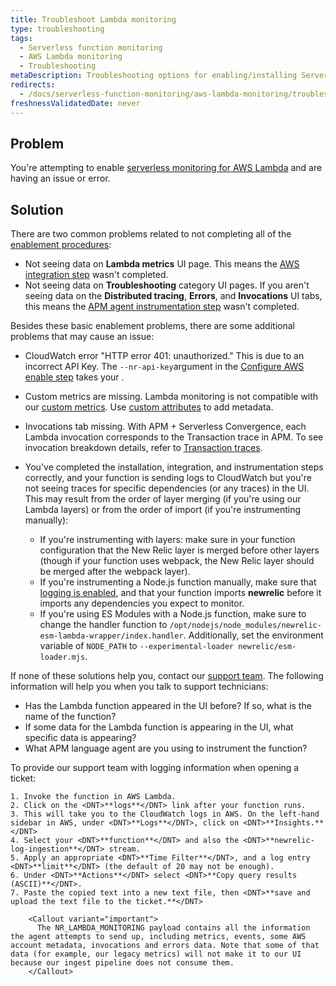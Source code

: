 ```yaml
---
title: Troubleshoot Lambda monitoring
type: troubleshooting
tags:
  - Serverless function monitoring
  - AWS Lambda monitoring
  - Troubleshooting
metaDescription: Troubleshooting options for enabling/installing Serverless monitoring for AWS Lambda.
redirects:
  - /docs/serverless-function-monitoring/aws-lambda-monitoring/troubleshooting/troubleshooting-enabling-new-relic-monitoring-aws-lambda
freshnessValidatedDate: never
---
```


## Problem

You're attempting to enable [serverless monitoring for AWS Lambda](/docs/serverless-function-monitoring/aws-lambda-monitoring/instrument-lambda-function/introduction-lambda) and are having an issue or error.

## Solution

There are two common problems related to not completing all of the [enablement procedures](/docs/serverless-function-monitoring/aws-lambda-monitoring/instrument-lambda-function/introduction-lambda/#link):

* Not seeing data on <DNT>**Lambda metrics**</DNT> UI page. This means the [AWS integration step](/docs/serverless-function-monitoring/aws-lambda-monitoring/instrument-lambda-function/introduction-lambda/#link) wasn't completed.
* Not seeing data on <DNT>**Troubleshooting**</DNT> category UI pages. If you aren't seeing data on the <DNT>**Distributed tracing**</DNT>, <DNT>**Errors**</DNT>, and <DNT>**Invocations**</DNT> UI tabs, this means the [APM agent instrumentation step](/docs/serverless-function-monitoring/aws-lambda-monitoring/instrument-lambda-function/introduction-lambda/#instrument) wasn't completed.

Besides these basic enablement problems, there are some additional problems that may cause an issue:

* CloudWatch error "HTTP error 401: unauthorized." This is due to an incorrect API Key. The `--nr-api-key`argument in the [Configure AWS enable step](/docs/serverless-function-monitoring/aws-lambda-monitoring/instrument-lambda-function/introduction-lambda/#link) takes your <InlinePopover type="userKey"/>.
* Custom metrics are missing. Lambda monitoring is not compatible with our [custom metrics](/docs/agents/manage-apm-agents/agent-data/collect-custom-metrics). Use [custom attributes](/docs/agents/manage-apm-agents/agent-data/collect-custom-attributes) to add metadata.
* Invocations tab missing. With APM + Serverless Convergence, each Lambda invocation corresponds to the Transaction trace in APM. To see invocation breakdown details, refer to [Transaction traces](/docs/apm/apm-ui-pages/monitoring/transactions-page-find-specific-performance-problems). 
* You've completed the installation, integration, and instrumentation steps correctly, and your function is sending logs to CloudWatch but you're not seeing traces for specific dependencies (or any traces) in the UI. This may result from the order of layer merging (if you're using our Lambda layers) or from the order of import (if you're instrumenting manually):

  * If you're instrumenting with layers: make sure in your function configuration that the New Relic layer is merged before other layers (though if your function uses webpack, the New Relic layer should be merged after the webpack layer).
  * If you're instrumenting a Node.js function manually, make sure that [logging is enabled](/docs/apm/agents/nodejs-agent/installation-configuration/nodejs-agent-configuration/#logging_config), and that your function imports <DNT>**newrelic**</DNT> before it imports any dependencies you expect to monitor.
  * If you're using ES Modules with a Node.js function, make sure to change the handler function to `/opt/nodejs/node_modules/newrelic-esm-lambda-wrapper/index.handler`. Additionally, set the environment variable of `NODE_PATH` to `--experimental-loader newrelic/esm-loader.mjs`.

If none of these solutions help you, contact our [support team](https://support.newrelic.com/). The following information will help you when you talk to support technicians:

* Has the Lambda function appeared in the UI before? If so, what is the name of the function?
* If some data for the Lambda function is appearing in the UI, what specific data is appearing?
* What APM language agent are you using to instrument the function?

<CollapserGroup>
  <Collapser
    id="attach-logs"
    title="Recommended: Attach your CloudWatch logs to the ticket"
  >
    To provide our support team with logging information when opening a ticket:

    1. Invoke the function in AWS Lambda.
    2. Click on the <DNT>**logs**</DNT> link after your function runs.
    3. This will take you to the CloudWatch logs in AWS. On the left-hand sidebar in AWS, under <DNT>**Logs**</DNT>, click on <DNT>**Insights.**</DNT>
    4. Select your <DNT>**function**</DNT> and also the <DNT>**newrelic-log-ingestion**</DNT> stream.
    5. Apply an appropriate <DNT>**Time Filter**</DNT>, and a log entry <DNT>**limit**</DNT> (the default of 20 may not be enough).
    6. Under <DNT>**Actions**</DNT> select <DNT>**Copy query results (ASCII)**</DNT>.
    7. Paste the copied text into a new text file, then <DNT>**save and upload the text file to the ticket.**</DNT>

        <Callout variant="important">
          The NR_LAMBDA_MONITORING payload contains all the information the agent attempts to send up, including metrics, events, some AWS account metadata, invocations and errors data. Note that some of that data (for example, our legacy metrics) will not make it to our UI because our ingest pipeline does not consume them.
        </Callout>
  </Collapser>
</CollapserGroup>
